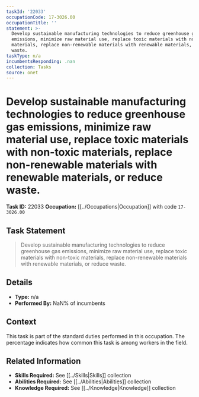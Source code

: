 ```yaml
---
taskId: '22033'
occupationCode: 17-3026.00
occupationTitle: ''
statement: >-
  Develop sustainable manufacturing technologies to reduce greenhouse gas
  emissions, minimize raw material use, replace toxic materials with non-toxic
  materials, replace non-renewable materials with renewable materials, or reduce
  waste.
taskType: n/a
incumbentsResponding: .nan
collection: Tasks
source: onet
---
```

# Develop sustainable manufacturing technologies to reduce greenhouse gas emissions, minimize raw material use, replace toxic materials with non-toxic materials, replace non-renewable materials with renewable materials, or reduce waste.

**Task ID:** 22033
**Occupation:** [[../Occupations|Occupation]] with code `17-3026.00`

## Task Statement

> Develop sustainable manufacturing technologies to reduce greenhouse gas emissions, minimize raw material use, replace toxic materials with non-toxic materials, replace non-renewable materials with renewable materials, or reduce waste.

## Details

- **Type:** n/a
- **Performed By:** NaN% of incumbents

## Context

This task is part of the standard duties performed in this occupation. The percentage indicates how common this task is among workers in the field.

## Related Information

- **Skills Required:** See [[../Skills|Skills]] collection
- **Abilities Required:** See [[../Abilities|Abilities]] collection
- **Knowledge Required:** See [[../Knowledge|Knowledge]] collection
